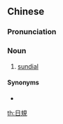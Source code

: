 {{also|日规}}
==Chinese==
{{zh-forms|s=日规}}

===Pronunciation===
{{zh-pron
|m=rìguī
|c=jat6 kwai1
|cat=n
}}

===Noun===
{{zh-noun}}

# [[sundial]]

====Synonyms====
* {{zh-l|日晷}}

[[th:日規]]